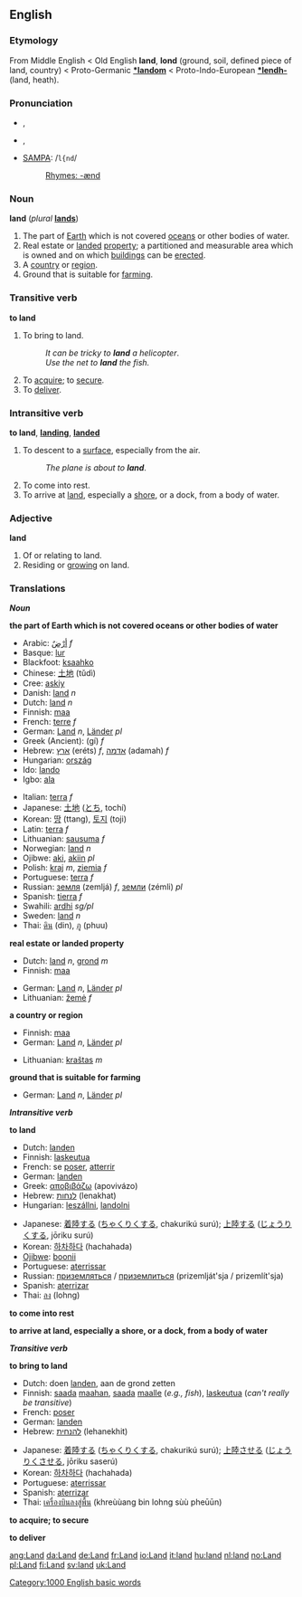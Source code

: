 ==English==
===Etymology===
From Middle English < Old English '''land''', '''lond''' (ground, soil, defined piece of land, country) < Proto-Germanic '''[[*landom]]''' < Proto-Indo-European '''[[*lendh-]]''' (land, heath).

===Pronunciation===
*{{AHD|/lănd/}}, 
*{{IPA|/lænd/}}, 
*[[w:SAMPA|SAMPA]]: /<tt>l{nd</tt>/
*:[[Rhymes:English:-ænd|Rhymes: -ænd]]

===Noun===
'''land''' (''plural'' '''[[lands]]''')
# The part of [[Earth]] which is not covered [[ocean]]s or other bodies of water.
# Real estate or [[landed]] [[property]]; a partitioned and measurable area which is owned and on which [[buildings]] can be [[erected]].
# A [[country]] or [[region]].
# Ground that is suitable for [[farming]].

===Transitive verb===
'''to land'''

#To bring to land.
#:''It can be tricky to '''land''' a helicopter''.
#:''Use the net to '''land''' the fish.''
#To [[acquire]]; to [[secure]].
#To [[deliver]].

===Intransitive verb===
'''to land''', '''[[landing]]''', '''[[landed]]'''

# To descent to a [[surface]], especially from the air.
#:''The plane is about to '''land'''''.
#To come into rest.
#To arrive at [[land]], especially a [[shore]], or a dock, from a body of water.

===Adjective===
'''land'''
#Of or relating to land.
#Residing or [[growing]] on land.

===Translations===
'''''Noun'''''

'''the part of Earth which is not covered oceans or other bodies of water'''
{{top}}
*Arabic: [[ارض|أرْضٌ]] {{IPAchar|(’arɖ)}} ''f''
*Basque: [[lur]]
*Blackfoot: [[ksaahko]]
*Chinese: [[土地]] (tǔdì)
*Cree: [[askiy]]
*Danish: [[land#Danish|land]] ''n''
*Dutch: [[land#Dutch|land]] ''n''
*Finnish: [[maa]]
*French: [[terre]] ''f''
*German: [[Land#German|Land]] ''n'', [[Land#German|Länder]] ''pl''
*Greek (Ancient): {{IPAchar|[[γῆ]]}} (gí) ''f''
*Hebrew: [[ארץ]] (eréts) ''f'', [[אדמה]] (adamah) ''f''
*Hungarian: [[ország]]
*Ido: [[lando]]
*Igbo: [[ala]]
{{mid}}
*Italian: [[terra]] ''f''
*Japanese: [[土地]] ([[とち]], tochí)
*Korean: [[땅]] (ttang), [[토지]] (toji)
*Latin: [[terra]] ''f''
*Lithuanian: [[sausuma]] ''f''
*Norwegian: [[land#Norwegian|land]] ''n''
*Ojibwe: [[aki]], [[aki|akiin]] ''pl''
*Polish: [[kraj]] ''m'', [[ziemia]] ''f''
*Portuguese: [[terra]] ''f''
*Russian: [[земля]] (zemljá) ''f'', [[земли]] (zémli) ''pl''
*Spanish: [[tierra]] ''f''
*Swahili: [[ardhi]] ''sg/pl''
*Sweden: [[land#Swedish|land]] ''n''
*Thai: [[ดิน]] (din), [[ภู]] (phuu)
{{bottom}}

'''real estate or landed property'''
{{top}}
*Dutch: [[land#Dutch|land]] ''n'', [[grond]] ''m''
*Finnish: [[maa]]
{{mid}}
*German: [[Land#German|Land]] ''n'', [[Land#German|Länder]] ''pl''
*Lithuanian: [[žemė]] ''f''
{{bottom}}

'''a country or region'''
{{top}}
*Finnish: [[maa]]
*German: [[Land#German|Land]] ''n'', [[Land#German|Länder]] ''pl''
{{mid}}
*Lithuanian: [[kraštas]] ''m''
{{bottom}}

'''ground that is suitable for farming'''
{{top}}
*German: [[Land#German|Land]] ''n'', [[Land#German|Länder]] ''pl''
{{mid}}
{{bottom}}

'''''Intransitive verb'''''

'''to land'''
{{top}}
*Dutch: [[landen#Dutch|landen]]
*Finnish: [[laskeutua]]
*French: se [[poser#French|poser]], [[atterrir]]
*German: [[landen#German|landen]]
*Greek: [[αποβιβάζω]] (apovivázo)
*Hebrew: [[לנחות]] (lenakhat)
*Hungarian: [[leszállni]], [[landolni]]
{{mid}}
*Japanese: [[着陸]][[する]] ([[ちゃくりく]][[する]], chakurikú surú); [[上陸]][[する]] ([[じょうりく]][[する]], jōriku surú)
*Korean: [[하차]][[하다]] (hachahada)
*[[Ojibwe]]: [[boonii]]
*Portuguese: [[aterrissar]]
*Russian: [[приземляться]] / [[приземлиться]] (prizemlját'sja / prizemlít'sja)
*Spanish: [[aterrizar]]
*Thai: [[ลง]] (lohng)
{{bottom}}

'''to come into rest'''
{{top}}
{{mid}}
{{bottom}}

'''to arrive at land, especially a shore, or a dock, from a body of water'''
{{top}}
{{mid}}
{{bottom}}

'''''Transitive verb'''''

'''to bring to land'''
{{top}}
*Dutch: doen [[landen]], aan de grond zetten
*Finnish: [[saada]] [[maa|maahan]], [[saada]] [[maa|maalle]] (''e.g., fish''), [[laskeutua]] (''can't really be transitive'')
*French: [[poser#French|poser]]
*German: [[landen]]
*Hebrew: [[להנחית]] (lehanekhit)
{{mid}}
*Japanese: [[着陸]][[する]] ([[ちゃくりく]][[する]], chakurikú surú); [[上陸]][[させる]] ([[じょうりく]][[させる]], jōriku saserú)
*Korean: [[하차하다]] (hachahada)
*Portuguese: [[aterrissar]]
*Spanish: [[aterrizar]]
*Thai: [[เครื่องบินลงสู่พื้น]] (khreùùang bin lohng sùù pheūūn)
{{bottom}}

'''to acquire; to secure'''
{{top}}
{{mid}}
{{bottom}}

'''to deliver'''
{{top}}
{{mid}}
{{bottom}}

[[Category:1000 English basic words]]

[[ang:Land]]
[[da:Land]]
[[de:Land]]
[[fr:Land]]
[[io:Land]]
[[it:land]]
[[hu:land]]
[[nl:land]]
[[no:Land]]
[[pl:Land]]
[[fi:Land]]
[[sv:land]]
[[uk:Land]]